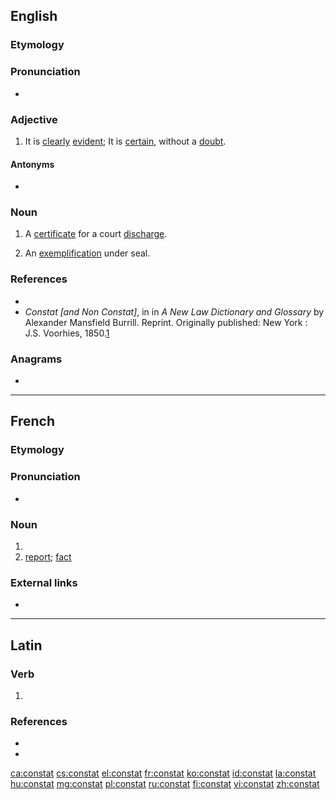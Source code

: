 ==English==

===Etymology===
{{etyl|la|en}} {{m|la|cōnstat}}

===Pronunciation===
* {{a|UK}} {{IPA|/ˈkɒnstat/|lang=en}}

===Adjective===
{{en-adj|-}}

# {{lb|en|legal|religion|science}} It is [[clear]]ly [[evident]]; It is [[certain]], without a [[doubt]].

====Antonyms====
* {{l|en|non constat}}

===Noun===
{{en-noun}}

# {{lb|en|legal}} A [[certificate]] for a court [[discharge]].
# {{lb|en|legal}} An [[exemplification]] under seal.

===References===
* {{R:Webster 1913|constat}}
* ''Constat [and Non Constat]'', in in ''A New Law Dictionary and Glossary'' by Alexander Mansfield Burrill. Reprint. Originally published: New York : J.S. Voorhies, 1850.[http://books.google.com/books?id=DeQYXYMBtwgC&pg=PA110&lpg=PA110&dq=atpatruus&source=web&ots=CS4in-556J&sig=rR7Y8zx6YSZjwzjWoQ9ShcYT7Qc#PPA268,M1]

===Anagrams===
* {{l|en|octants}}

----

==French==

===Etymology===
{{etyl|la|fr}} {{m|la|cōnstat}}

===Pronunciation===
* {{IPA|/kɔ̃.sta/|lang=fr}}

===Noun===
{{fr-noun|m}}
# {{m|en|constat}}
# [[report]]; [[fact]]

===External links===
* {{R:TLFi}}

----

==Latin==

===Verb===
{{la-verb-form|cōnstat}}

# {{inflection of|cōnstō||3|s|pres|actv|indc|lang=la}}

===References===
* {{R:L&S}}
* {{R:Elementary Lewis}}

[[ca:constat]]
[[cs:constat]]
[[el:constat]]
[[fr:constat]]
[[ko:constat]]
[[id:constat]]
[[la:constat]]
[[hu:constat]]
[[mg:constat]]
[[pl:constat]]
[[ru:constat]]
[[fi:constat]]
[[vi:constat]]
[[zh:constat]]